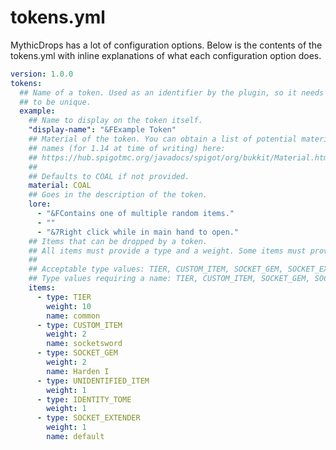 # tokens.yml

MythicDrops has a lot of configuration options. Below is the contents of the tokens.yml with inline explanations of
what each configuration option does.

```yaml
version: 1.0.0
tokens:
  ## Name of a token. Used as an identifier by the plugin, so it needs
  ## to be unique.
  example:
    ## Name to display on the token itself.
    "display-name": "&FExample Token"
    ## Material of the token. You can obtain a list of potential material
    ## names (for 1.14 at time of writing) here:
    ## https://hub.spigotmc.org/javadocs/spigot/org/bukkit/Material.html
    ##
    ## Defaults to COAL if not provided.
    material: COAL
    ## Goes in the description of the token.
    lore:
      - "&FContains one of multiple random items."
      - ""
      - "&7Right click while in main hand to open."
    ## Items that can be dropped by a token.
    ## All items must provide a type and a weight. Some items must provide a name (mapped from the appropriate file).
    ##
    ## Acceptable type values: TIER, CUSTOM_ITEM, SOCKET_GEM, SOCKET_EXTENDER, UNIDENTIFIED_ITEM, IDENTITY_TOME
    ## Type values requiring a name: TIER, CUSTOM_ITEM, SOCKET_GEM, SOCKET_EXTENDER
    items:
      - type: TIER
        weight: 10
        name: common
      - type: CUSTOM_ITEM
        weight: 2
        name: socketsword
      - type: SOCKET_GEM
        weight: 2
        name: Harden I
      - type: UNIDENTIFIED_ITEM
        weight: 1
      - type: IDENTITY_TOME
        weight: 1
      - type: SOCKET_EXTENDER
        weight: 1
        name: default
```

